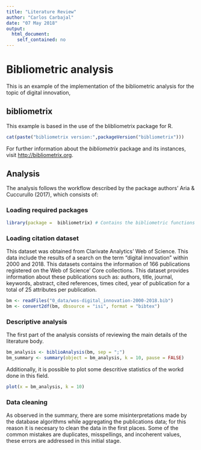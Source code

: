 ```yaml
---
title: "Literature Review"
author: "Carlos Carbajal"
date: "07 May 2018"
output:
  html_document:
    self_contained: no
---
```


# Bibliometric analysis

This is an example of the implementation of the bibliometric analysis for the topic of digital innovation, 

## bibliometrix
This example is based in the use of the blibliometrix package for R.

```r
cat(paste("bibliometrix version:",packageVersion("bibliometrix")))
```

For further information about the *bibliometrix* package and its instances, visit <http://bibliometrix.org>.

## Analysis

The analysis follows the workflow described by the package authors' Aria & Cuccurullo (2017), which consists of:


### Loading required packages
```r
library(package =  bibliometrix) # Contains the bibliometric functions
```

### Loading citation dataset
This dataset was obtained from Clarivate Analytics' Web of Science. This data include the results of a search on the term "digital innovation" within 2000 and 2018. This datasets contains the information of 166 publications registered on the Web of Science' Core collections. This dataset provides information about these publications such as: authors,  title, journal, keywords, abstract, cited references, times cited, year of publication for a total of 25 attributes per publication.
```r
bm <- readFiles("0_data/wos-digital_innovation-2000-2018.bib")
bm <- convert2df(bm, dbsource = "isi", format = "bibtex")
```

### Descriptive analysis
The first part of the analysis consists of reviewing the main details of the literature body.
```r
bm_analysis <- biblioAnalysis(bm, sep = ";")
bm_summary <- summary(object = bm_analysis, k = 10, pause = FALSE)
```

Additionally, it is possible to plot some descritive statistics of the workd done in this field.
```r
plot(x = bm_analysis, k = 10)
```

### Data cleaning
As observed in the summary, there are some misinterpretations made by the database algorithms while aggregating the publications data; for this reason it is necesary to clean the data in the first places. Some of the common mistakes are duplicates, misspellings, and incoherent values, these errors are addressed in this initial stage.
